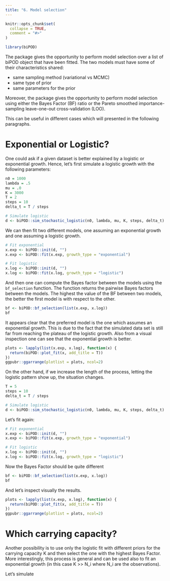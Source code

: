 ```yaml
---
title: "6. Model selection"
---
```


```r
knitr::opts_chunk$set(
  collapse = TRUE,
  comment = "#>"
)
```

```r
library(biPOD)
```

The package gives the opportunity to perform model selection over a list of biPOD object that have been fitted. The two models must have some of their characteristics shared:

- same sampling method (variational vs MCMC)
- same type of prior
- same parameters for the prior

Moreover, the package gives the opportunity to perform model selection using either the Bayes Factor (BF) ratio or the Pareto smoothed importance-sampling leave-one-out cross-validation (LOO).

This can be useful in different cases which will presented in the following paragraphs.

# Exponential or Logistic?

One could ask if a given dataset is better explained by a logistic or exponential growth.
Hence, let's first simulate a logistic growth with the following parameters:

```r
n0 = 1000
lambda = .5
mu = .0
K = 3000
T = 2
steps = 10
delta_t = T / steps

# Simulate logistic
d <- biPOD::sim_stochastic_logistic(n0, lambda, mu, K, steps, delta_t)
```

We can then fit two different models, one assuming an exponential growth and one assuming a logistic growth.

```r
# Fit exponential
x.exp <- biPOD::init(d, "")
x.exp <- biPOD::fit(x.exp, growth_type = "exponential")

# Fit logistic
x.log <- biPOD::init(d, "")
x.log <- biPOD::fit(x.log, growth_type = "logistic")
```

And then one can compute the Bayes factor between the models using the `bf_selection` function.
The function returns the pairwise Bayes factors between the models. The highest the value of the BF between two models, the better the first model is with respect to the other. 

```r
bf <- biPOD::bf_selection(list(x.exp, x.log))
bf
```

It appears clear that the preferred model is the one which assumes an exponential growth. This is due to the fact that the simulated data set is still far from reaching the plateau of the logistic growth. Also from a visual inspection one can see that the exponential growth is better.

```r
plots <- lapply(list(x.exp, x.log), function(x) {
  return(biPOD::plot_fit(x, add_title = T))
})
ggpubr::ggarrange(plotlist = plots, ncol=2)
```

On the other hand, if we increase the length of the process, letting the logistic pattern show up, the situation changes.

```r
T = 5
steps = 10
delta_t = T / steps

# Simulate logistic
d <- biPOD::sim_stochastic_logistic(n0, lambda, mu, K, steps, delta_t)
```

Let's fit again:

```r
# Fit exponential
x.exp <- biPOD::init(d, "")
x.exp <- biPOD::fit(x.exp, growth_type = "exponential")

# Fit logistic
x.log <- biPOD::init(d, "")
x.log <- biPOD::fit(x.log, growth_type = "logistic")
```

Now the Bayes Factor should be quite different

```r
bf <- biPOD::bf_selection(list(x.exp, x.log))
bf
```

And let's inspect visually the results.

```r
plots <- lapply(list(x.exp, x.log), function(x) {
  return(biPOD::plot_fit(x, add_title = T))
})
ggpubr::ggarrange(plotlist = plots, ncol=2)
```

# Which carrying capacity?

Another possibility is to use only the logistic fit with different priors for the carrying capacity K and then select the one with the highest Bayes Factor. More interestingly, this process is general and can be used also to fit an exponential growth (in this case K >> N_i where N_i are the observations).

Let's simulate 


